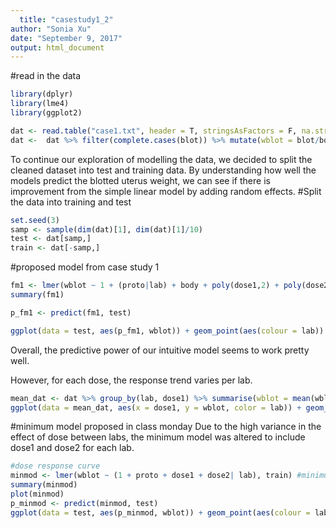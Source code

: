 ```yaml
---
  title: "casestudy1_2"
author: "Sonia Xu"
date: "September 9, 2017"
output: html_document
---
```

  
#read in the data
```r
library(dplyr)
library(lme4)
library(ggplot2)

dat <- read.table("case1.txt", header = T, stringsAsFactors = F, na.strings = ".", colClasses=c("character","character","numeric","numeric","numeric","numeric","numeric","numeric"))
dat <-  dat %>% filter(complete.cases(blot)) %>% mutate(wblot = blot/body, wwet = wet/body)
```

To continue our exploration of modelling the data, we decided to split the cleaned dataset into test and training data. By understanding how well the models predict the blotted uterus weight, we can see if there is improvement from the simple linear model by adding random effects.
#Split the data into training and test
```r
set.seed(3)
samp <- sample(dim(dat)[1], dim(dat)[1]/10)
test <- dat[samp,]
train <- dat[-samp,]
```

#proposed model from case study 1
```r
fm1 <- lmer(wblot ~ 1 + (proto|lab) + body + poly(dose1,2) + poly(dose2,2), train)
summary(fm1)

p_fm1 <- predict(fm1, test)

ggplot(data = test, aes(p_fm1, wblot)) + geom_point(aes(colour = lab)) + geom_smooth() + geom_line(aes(colour=lab), linetype=5)

```
Overall, the predictive power of our intuitive model seems to work pretty well. 

However, for each dose, the response trend varies per lab.
```r
mean_dat <- dat %>% group_by(lab, dose1) %>% summarise(wblot = mean(wblot))
ggplot(data = mean_dat, aes(x = dose1, y = wblot, color = lab)) + geom_line()
```

#minimum model proposed in class monday
Due to the high variance in the effect of dose between labs, the minimum model was altered to include dose1 and dose2 for each lab.
```r
#dose response curve
minmod <- lmer(wblot ~ (1 + proto + dose1 + dose2| lab), train) #minimum model
summary(minmod)
plot(minmod)
p_minmod <- predict(minmod, test)
ggplot(data = test, aes(p_minmod, wblot)) + geom_point(aes(colour = lab)) + geom_smooth() + geom_line(aes(colour=lab), linetype=5)

```
